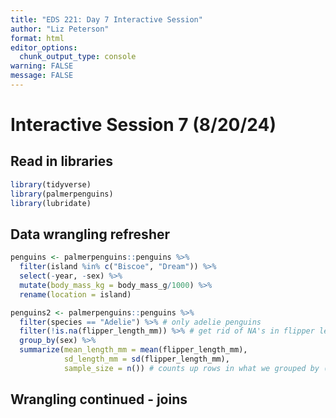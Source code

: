 ```yaml
---
title: "EDS 221: Day 7 Interactive Session"
author: "Liz Peterson"
format: html
editor_options: 
  chunk_output_type: console
warning: FALSE
message: FALSE
---
```

# Interactive Session 7 (8/20/24)
## Read in libraries
```r
library(tidyverse)
library(palmerpenguins)
library(lubridate)
```

## Data wrangling refresher
```r
penguins <- palmerpenguins::penguins %>%
  filter(island %in% c("Biscoe", "Dream")) %>%
  select(-year, -sex) %>%
  mutate(body_mass_kg = body_mass_g/1000) %>%
  rename(location = island)
```

```r
penguins2 <- palmerpenguins::penguins %>%
  filter(species == "Adelie") %>% # only adelie penguins
  filter(!is.na(flipper_length_mm)) %>% # get rid of NA's in flipper length
  group_by(sex) %>%
  summarize(mean_length_mm = mean(flipper_length_mm),
            sd_length_mm = sd(flipper_length_mm),
            sample_size = n()) # counts up rows in what we grouped by (sex)
```

## Wrangling continued - joins
```r

```

